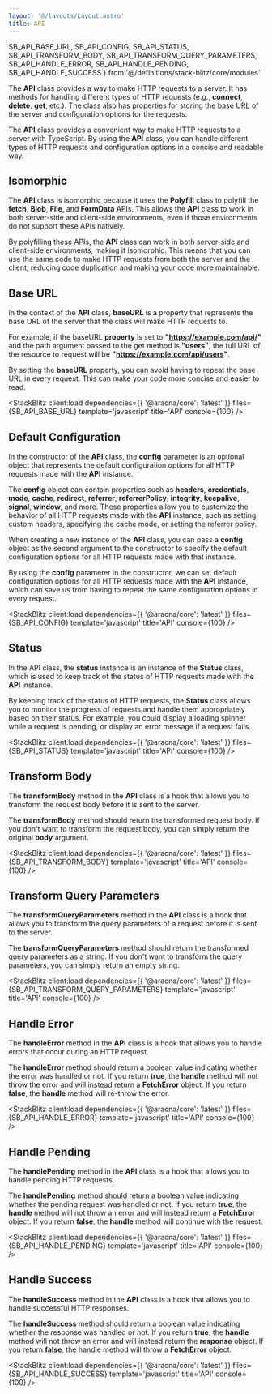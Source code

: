 ```yaml
---
layout: '@/layouts/Layout.astro'
title: API
---
```


  SB_API_BASE_URL,
  SB_API_CONFIG,
  SB_API_STATUS,
  SB_API_TRANSFORM_BODY,
  SB_API_TRANSFORM_QUERY_PARAMETERS,
  SB_API_HANDLE_ERROR,
  SB_API_HANDLE_PENDING,
  SB_API_HANDLE_SUCCESS
} from '@/definitions/stack-blitz/core/modules'

The **API** class provides a way to make HTTP requests to a server. It has methods for handling different types of HTTP requests (e.g., **connect**, **delete**, **get**, etc.). The class also has properties for storing the base URL of the server and configuration options for the requests.

The **API** class provides a convenient way to make HTTP requests to a server with TypeScript. By using the **API** class, you can handle different types of HTTP requests and configuration options in a concise and readable way.

## Isomorphic

The **API** class is isomorphic because it uses the **Polyfill** class to polyfill the **fetch**, **Blob**, **File**, and **FormData** APIs. This allows the **API** class to work in both server-side and client-side environments, even if those environments do not support these APIs natively.

By polyfilling these APIs, the **API** class can work in both server-side and client-side environments, making it isomorphic. This means that you can use the same code to make HTTP requests from both the server and the client, reducing code duplication and making your code more maintainable.

## Base URL

In the context of the **API** class, **baseURL** is a property that represents the base URL of the server that the class will make HTTP requests to.

For example, if the baseURL **property** is set to **"https://example.com/api/"** and the path argument passed to the get method is **"users"**, the full URL of the resource to request will be **"https://example.com/api/users"**.

By setting the **baseURL** property, you can avoid having to repeat the base URL in every request. This can make your code more concise and easier to read.

<StackBlitz
  client:load
  dependencies={{ '@aracna/core': 'latest' }}
  files={SB_API_BASE_URL}
  template='javascript'
  title='API'
  console={100}
/>

## Default Configuration

In the constructor of the **API** class, the **config** parameter is an optional object that represents the default configuration options for all HTTP requests made with the **API** instance.

The **config** object can contain properties such as **headers**, **credentials**, **mode**, **cache**, **redirect**, **referrer**, **referrerPolicy**, **integrity**, **keepalive**, **signal**, **window**, and more. These properties allow you to customize the behavior of all HTTP requests made with the **API** instance, such as setting custom headers, specifying the cache mode, or setting the referrer policy.

When creating a new instance of the **API** class, you can pass a **config** object as the second argument to the constructor to specify the default configuration options for all HTTP requests made with that instance.

By using the **config** parameter in the constructor, we can set default configuration options for all HTTP requests made with the **API** instance, which can save us from having to repeat the same configuration options in every request.

<StackBlitz
  client:load
  dependencies={{ '@aracna/core': 'latest' }}
  files={SB_API_CONFIG}
  template='javascript'
  title='API'
  console={100}
/>

## Status

In the API class, the **status** instance is an instance of the **Status** class, which is used to keep track of the status of HTTP requests made with the **API** instance.

By keeping track of the status of HTTP requests, the **Status** class allows you to monitor the progress of requests and handle them appropriately based on their status. For example, you could display a loading spinner while a request is pending, or display an error message if a request fails.

<StackBlitz
  client:load
  dependencies={{ '@aracna/core': 'latest' }}
  files={SB_API_STATUS}
  template='javascript'
  title='API'
  console={100}
/>

## Transform Body

The **transformBody** method in the **API** class is a hook that allows you to transform the request body before it is sent to the server.

The **transformBody** method should return the transformed request body. If you don't want to transform the request body, you can simply return the original **body** argument.

<StackBlitz
  client:load
  dependencies={{ '@aracna/core': 'latest' }}
  files={SB_API_TRANSFORM_BODY}
  template='javascript'
  title='API'
  console={100}
/>

## Transform Query Parameters

The **transformQueryParameters** method in the **API** class is a hook that allows you to transform the query parameters of a request before it is sent to the server.

The **transformQueryParameters** method should return the transformed query parameters as a string. If you don't want to transform the query parameters, you can simply return an empty string.

<StackBlitz
  client:load
  dependencies={{ '@aracna/core': 'latest' }}
  files={SB_API_TRANSFORM_QUERY_PARAMETERS}
  template='javascript'
  title='API'
  console={100}
/>

## Handle Error

The **handleError** method in the **API** class is a hook that allows you to handle errors that occur during an HTTP request.

The **handleError** method should return a boolean value indicating whether the error was handled or not. If you return **true**, the **handle** method will not throw the error and will instead return a **FetchError** object. If you return **false**, the **handle** method will re-throw the error.

<StackBlitz
  client:load
  dependencies={{ '@aracna/core': 'latest' }}
  files={SB_API_HANDLE_ERROR}
  template='javascript'
  title='API'
  console={100}
/>

## Handle Pending

The **handlePending** method in the **API** class is a hook that allows you to handle pending HTTP requests.

The **handlePending** method should return a boolean value indicating whether the pending request was handled or not. If you return **true**, the **handle** method will not throw an error and will instead return a **FetchError** object. If you return **false**, the **handle** method will continue with the request.

<StackBlitz
  client:load
  dependencies={{ '@aracna/core': 'latest' }}
  files={SB_API_HANDLE_PENDING}
  template='javascript'
  title='API'
  console={100}
/>

## Handle Success

The **handleSuccess** method in the **API** class is a hook that allows you to handle successful HTTP responses.

The **handleSuccess** method should return a boolean value indicating whether the response was handled or not. If you return **true**, the **handle** method will not throw an error and will instead return the **response** object. If you return **false**, the handle method will throw a **FetchError** object.

<StackBlitz
  client:load
  dependencies={{ '@aracna/core': 'latest' }}
  files={SB_API_HANDLE_SUCCESS}
  template='javascript'
  title='API'
  console={100}
/>
